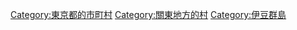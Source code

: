 {{Commonscat|Niijima, Tokyo}}
{{Catmore}}

{{DEFAULTSORT:Niijima}}
[[Category:東京都的市町村|Category:東京都的市町村]]
[[Category:關東地方的村|Category:關東地方的村]]
[[Category:伊豆群島|Category:伊豆群島]]